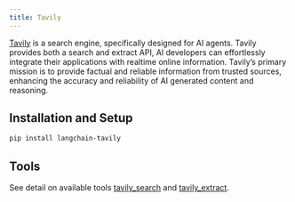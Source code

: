 ```yaml
---
title: Tavily
---
```


[Tavily](https://tavily.com) is a search engine, specifically designed for AI agents.
Tavily provides both a search and extract API, AI developers can effortlessly integrate their
applications with realtime online information. Tavily’s primary mission is to provide factual
and reliable information from trusted sources, enhancing the accuracy and reliability of AI
generated content and reasoning.

## Installation and Setup

```bash
pip install langchain-tavily
```

## Tools

See detail on available tools [tavily_search](/oss/javascript/integrations/tools/tavily_search) and [tavily_extract](/oss/javascript/integrations/tools/tavily_extract).
